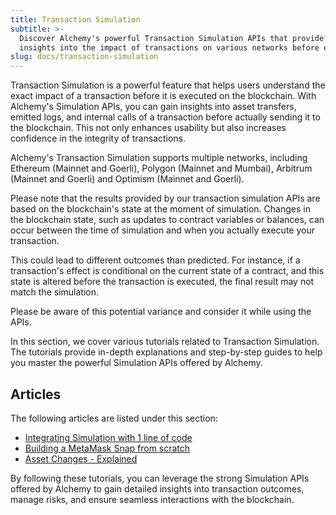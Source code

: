 ```yaml
---
title: Transaction Simulation
subtitle: >-
  Discover Alchemy's powerful Transaction Simulation APIs that provide in-depth
  insights into the impact of transactions on various networks before execution.
slug: docs/transaction-simulation
---
```



Transaction Simulation is a powerful feature that helps users understand the exact impact of a transaction before it is executed on the blockchain. With Alchemy's Simulation APIs, you can gain insights into asset transfers, emitted logs, and internal calls of a transaction before actually sending it to the blockchain. This not only enhances usability but also increases confidence in the integrity of transactions.

Alchemy's Transaction Simulation supports multiple networks, including Ethereum (Mainnet and Goerli), Polygon (Mainnet and Mumbai), Arbitrum (Mainnet and Goerli) and Optimism (Mainnet and Goerli).

<Info>
  Please note that the results provided by our transaction simulation APIs are based on the blockchain's state at the moment of simulation. Changes in the blockchain state, such as updates to contract variables or balances, can occur between the time of simulation and when you actually execute your transaction.

  This could lead to different outcomes than predicted. For instance, if a transaction's effect is conditional on the current state of a contract, and this state is altered before the transaction is executed, the final result may not match the simulation.

  Please be aware of this potential variance and consider it while using the APIs.
</Info>

In this section, we cover various tutorials related to Transaction Simulation. The tutorials provide in-depth explanations and step-by-step guides to help you master the powerful Simulation APIs offered by Alchemy.

## Articles

The following articles are listed under this section:

* [Integrating Simulation with 1 line of code](/docs/integrating-simulation-with-1-line-of-code-1)
* [Building a MetaMask Snap from scratch](/docs/building-a-metamask-snap-from-scratch-1)
* [Asset Changes - Explained](/docs/asset-changes-explained-1)

By following these tutorials, you can leverage the strong Simulation APIs offered by Alchemy to gain detailed insights into transaction outcomes, manage risks, and ensure seamless interactions with the blockchain.
